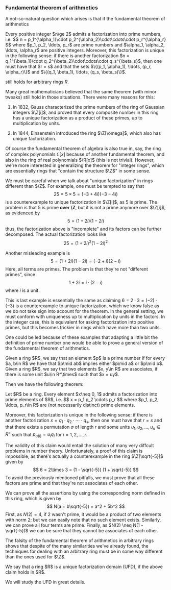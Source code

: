 

### Fundamental theorem of arithmetics

A not-so-natural question which arises is that if the fundamental theorem of arithmetics

<Theorem title="fundamental theorem of arithmetics in \Z">
Every positive integer $n\ge 2$ admits a factorization into prime numbers, i.e.
$$
n = p_1^{\alpha_1}\cdot p_2^{\alpha_2}\cdot\cdots\cdot p_r^{\alpha_r}
$$
where $p_1, p_2, \ldots, p_r$ are prime numbers and $\alpha_1, \alpha_2, \ldots, \alpha_r$ are positive integers.
Moreover, this factorization is unique in the following sense: if there is another factorization $n = q_1^{\beta_1}\cdot q_2^{\beta_2}\cdot\cdots\cdot q_s^{\beta_s}$, then one must have that $r = s$ and that the sets $\{(p_1, \alpha_1), \ldots, (p_r, \alpha_r)\}$ and $\{(q_1, \beta_1), \ldots, (q_s, \beta_s)\}$.
</Theorem>

still holds for arbitrary rings $R$.

Many great mathematicians believed that the same theorem (with minor tweaks) still hold in those situations. There were many reasons for this:

1. In 1832, Gauss characterized the prime numbers of the ring of Gaussian integers $\Z[i]$, and proved that every composite number in this ring has a unique factorization as a product of these primes, up to multiplication by units.

2. In 1844, Einsenstein introduced the ring $\Z[\omega]$, which also has unique factorization.

Of course the fundamental theorem of algebra is also true in, say, the ring of complex polynomials $\mathbb{C}[x]$ because of another fundamental theorem, and also in the ring of real polynomials $\R[x]$ (this is not trivial). However, we're more interested in generalizing the theorem for "integer rings", which are essentially rings that "contain the structure $\Z$" in some sense.

We must be careful when we talk about "unique factorization" in rings different than $\Z$. For example, one must be tempted to say that
$$
25 = 5\times 5 = (-3 + 4i)(-3 - 4i)
$$
is a counterexample to unique factorization in $\Z[i]$, as $5$ is prime. The problem is that $5$ is prime **over \Z**, but it is not a prime anymore over $\Z[i]$, as evidenced by
$$
5 = (1 + 2i)(1 - 2i)
$$
thus, the factorization above is "incomplete" and its factors can be further decomposed. The actual factorization looks like
$$
25 = (1 + 2i)^2 (1 - 2i)^2
$$

Another misleading example is
$$
5 = (1 + 2i)(1 - 2i) = (-2 + i)(2 - i)
$$
Here, all terms are primes. The problem is that they're not "different primes", since
$$1 + 2i = i\cdot (2 - i)$$
where $i$ is a unit. 

This is last example is essentially the same as claiming $6 = 2\cdot 3 = (-2)\cdot (-3)$ is a counterexample to unique factorization, which we know false as we do not take sign into account for the theorem. In the general setting, we must conform with uniqueness up to multiplication by units in the factors. In the integer case, this is equivalent for asking factorization into positive primes, but this becomes trickier in rings which have more than two units.

One could be led because of these examples that adapting a little bit the definition of prime number one would be able to prove a general version of the fundamental theorem of arithmetics. 

<Definition title="prime numbers">
Given a ring $R$, we say that an element $p$ is a prime number if for every $a, b\in R$ we have that $p\mid ab$ implies either $p\mid a$ or $p\mid b$.
</Definition>

<Definition title="associate elements">
Given a ring $R$, we say that two elements $x, y\in R$ are associates, if there is some unit $u\in R^\times$ such that $x = uy$.
</Definition>

Then we have the following theorem:

<Theorem title="fundamental theorem of arithmetics in arbitrary rings">
Let $R$ be a ring. Every element $x\neq 0, 1$ admits a factorization into prime elements of $R$, i.e.
$$
x = p_1 p_2 \cdots p_r
$$
where $p_1, p_2, \ldots, p_r\in R$ are (not necessarily distinct) prime elements.

Moreover, this factorization is unique in the following sense: if there is another factorization $x = q_1\cdot q_2\cdot\cdots\cdot q_s$, then one must have that $r = s$ and that there exists a permutation $\sigma$ of length $r$ and some units $u_1, u_2, \ldots, u_n\in R^\times$ such that $p_{\sigma(i)} = u_i q_i$ for $i = 1, 2, \ldots, r$.
</Theorem>

The validity of this claim would entail the solution of many very diffcult problems in number theory. Unfortunately, a proof of this claim is impossible, as there's actually a counterexample in the ring $\Z[\sqrt{-5}]$ given by
$$
6 = 2\times 3 = (1 - \sqrt{-5}) (1 + \sqrt{-5})
$$
To avoid the previously mentioned pitfalls, we must prove that all these factors are prime and that they're not associates of each other.

We can prove all the assertions by using the corresponding norm defined in this ring, which is given by
$$
N(a + b\sqrt{-5}) = a^2 + 5b^2
$$
 First, as $N(2) = 4$, if $2$ wasn't prime, it would be a product of two elements with norm $2$; but we can easily note that no such element exists. Similarly, we can prove all four terms are prime. Finally, as $N(2) \neq N(1 - \sqrt{-5})$ we can be sure that they cannot be associates of each other.

The falsity of the fundamental theorem of arithmetics in arbitrary rings shows that despite of the many similarities we've already found, the techniques for dealing with an arbitrary ring must be in some way different than the ones used for $\Z$.

<Definition title="unique factorization domains">
We say that a ring $R$ is a unique factorization domain (UFD), if the above claim holds in $R$.
</Definition>

We will study the UFD in great details.
